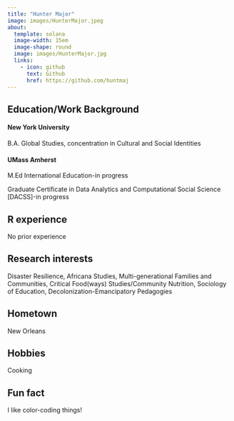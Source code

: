 ```yaml
---
title: "Hunter Major"
image: images/HunterMajor.jpeg
about:
  template: solana
  image-width: 15em
  image-shape: round
  image: images/HunterMajor.jpg
  links:
    - icon: github
      text: Github
      href: https://github.com/huntmaj
---
```



## Education/Work Background

#### New York University
B.A. Global Studies, concentration in Cultural and Social Identities

#### UMass Amherst
M.Ed International Education-in progress

Graduate Certificate in Data Analytics and Computational Social Science [DACSS]-in progress

## R experience
No prior experience

## Research interests
Disaster Resilience, Africana Studies, Multi-generational Families and Communities, Critical Food(ways) Studies/Community Nutrition, Sociology of Education, Decolonization-Emancipatory Pedagogies

## Hometown
New Orleans

## Hobbies
Cooking

## Fun fact
I like color-coding things!